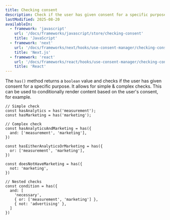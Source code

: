 ```yaml
---
title: Checking consent
description: Check if the user has given consent for a specific purpose with the has() method.
lastModified: 2025-08-20
availableIn:
  - framework: 'javascript'
    url: '/docs/frameworks/javascript/store/checking-consent'
    title: 'JavaScript'
  - framework: 'next'
    url: '/docs/frameworks/next/hooks/use-consent-manager/checking-consent'
    title: 'Next.js'
  - framework: 'react'
    url: '/docs/frameworks/react/hooks/use-consent-manager/checking-consent'
    title: 'React'
---
```


The `has()` method returns a `boolean` value and checks if the user has given consent for a specific purpose. It allows for simple & complex checks. This can be used to conditionally render content based on the user's consent, for example.

```tsx
// Simple check
const hasAnalytics = has('measurement');
const hasMarketing = has('marketing');

// Complex check
const hasAnalyticsAndMarketing = has({
  and: ['measurement', 'marketing'],
})

const hasEitherAnalyticsOrMarketing = has({
  or: ['measurement', 'marketing'],
})

const doesNotHaveMarketing = has({
  not: 'marketing',
})

// Nested checks
const condition = has({
  and: [
    'necessary',
    { or: ['measurement', 'marketing'] },
    { not: 'advertising' },
  ]
})
```
